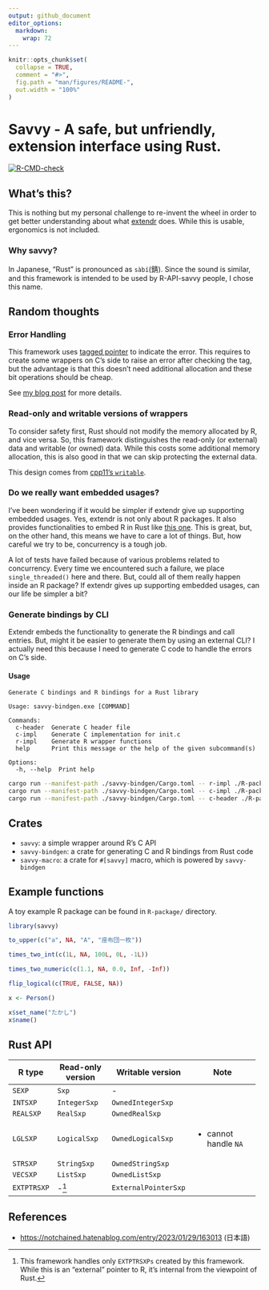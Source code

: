 ```yaml
---
output: github_document
editor_options: 
  markdown: 
    wrap: 72
---
```


<!-- README.md is generated from README.Rmd. Please edit that file -->

```r
knitr::opts_chunk$set(
  collapse = TRUE,
  comment = "#>",
  fig.path = "man/figures/README-",
  out.width = "100%"
)
```

# Savvy - A safe, but unfriendly, extension interface using Rust.

<!-- badges: start -->

[![R-CMD-check](https://github.com/yutannihilation/savvy/actions/workflows/R-CMD-check.yaml/badge.svg)](https://github.com/yutannihilation/savvy/actions/workflows/R-CMD-check.yaml)

<!-- badges: end -->

## What's this?

This is nothing but my personal challenge to re-invent the wheel in order to get
better understanding about what [extendr](https://extendr.github.io/) does. While
this is usable, ergonomics is not included.

### Why savvy?

In Japanese, "Rust" is pronounced as `sàbí`(錆). Since the sound is similar, and
this framework is intended to be used by R-API-savvy people, I chose this name.

## Random thoughts

### Error Handling

This framework uses [tagged
pointer]( "https://en.wikipedia.org/wiki/Tagged_pointer") to indicate
the error. This requires to create some wrappers on C's side to raise an
error after checking the tag, but the advantage is that this doesn't
need additional allocation and these bit operations should be cheap.

See [my blog
post](https://yutani.rbind.io/post/dont-panic-we-can-unwind/) for more
details.

### Read-only and writable versions of wrappers

To consider safety first, Rust should not modify the memory allocated by
R, and vice versa. So, this framework distinguishes the read-only (or
external) data and writable (or owned) data. While this costs some
additional memory allocation, this is also good in that we can skip
protecting the external data.

This design comes from [cpp11's
`writable`](https://cpp11.r-lib.org/articles/motivations.html#copy-on-write-semantics).

### Do we really want embedded usages?

I've been wondering if it would be simpler if extendr give up supporting
embedded usages. Yes, extendr is not only about R packages. It also
provides functionalities to embed R in Rust like [this
one](https://github.com/yutannihilation/extendr-tide-api-server-example).
This is great, but, on the other hand, this means we have to care a lot
of things. But, how careful we try to be, concurrency is a tough job.

A lot of tests have failed because of various problems related to
concurrency. Every time we encountered such a failure, we place
`single_threaded()` here and there. But, could all of them really happen
inside an R package? If extendr gives up supporting embedded usages, can
our life be simpler a bit?

### Generate bindings by CLI

Extendr embeds the functionality to generate the R bindings and call
entries. But, might it be easier to generate them by using an external
CLI? I actually need this because I need to generate C code to handle
the errors on C's side.

#### Usage

``` console
Generate C bindings and R bindings for a Rust library

Usage: savvy-bindgen.exe [COMMAND]

Commands:
  c-header  Generate C header file
  c-impl    Generate C implementation for init.c
  r-impl    Generate R wrapper functions
  help      Print this message or the help of the given subcommand(s)

Options:
  -h, --help  Print help
```

``` sh
cargo run --manifest-path ./savvy-bindgen/Cargo.toml -- r-impl ./R-package/src/rust/src/lib.rs > ./R-package/R/wrappers.R
cargo run --manifest-path ./savvy-bindgen/Cargo.toml -- c-impl ./R-package/src/rust/src/lib.rs > ./R-package/src/init
cargo run --manifest-path ./savvy-bindgen/Cargo.toml -- c-header ./R-package/src/rust/src/lib.rs > ./R-package/src/rust/api.h
```

## Crates

-   `savvy`: a simple wrapper around R's C API
-   `savvy-bindgen`: a crate for generating C and R bindings from
    Rust code
-   `savvy-macro`: a crate for `#[savvy]` macro, which is
    powered by `savvy-bindgen`

## Example functions

A toy example R package can be found in `R-package/` directory.

```r
library(savvy)

to_upper(c("a", NA, "A", "座布団一枚"))

times_two_int(c(1L, NA, 100L, 0L, -1L))

times_two_numeric(c(1.1, NA, 0.0, Inf, -Inf))

flip_logical(c(TRUE, FALSE, NA))

x <- Person()

x$set_name("たかし")
x$name()
```

## Rust API

+-------------+-------------------+----------------------+-------------------------+
| R type      | Read-only version | Writable version     | Note                    |
+=============+===================+======================+=========================+
| `SEXP`      | `Sxp`             | \-                   |                         |
+-------------+-------------------+----------------------+-------------------------+
| `INTSXP`    | `IntegerSxp`      | `OwnedIntegerSxp`    |                         |
+-------------+-------------------+----------------------+-------------------------+
| `REALSXP`   | `RealSxp`         | `OwnedRealSxp`       |                         |
+-------------+-------------------+----------------------+-------------------------+
| `LGLSXP`    | `LogicalSxp`      | `OwnedLogicalSxp`    | -   cannot handle `NA`  |
+-------------+-------------------+----------------------+-------------------------+
| `STRSXP`    | `StringSxp`       | `OwnedStringSxp`     |                         |
+-------------+-------------------+----------------------+-------------------------+
| `VECSXP`    | `ListSxp`         | `OwnedListSxp`       |                         |
+-------------+-------------------+----------------------+-------------------------+
| `EXTPTRSXP` | \-[^1]            | `ExternalPointerSxp` |                         |
+-------------+-------------------+----------------------+-------------------------+

[^1]: This framework handles only `EXTPTRSXPs` created by this
    framework. While this is an "external" pointer to R, it's internal
    from the viewpoint of Rust.

## References

-   <https://notchained.hatenablog.com/entry/2023/01/29/163013> (日本語)
